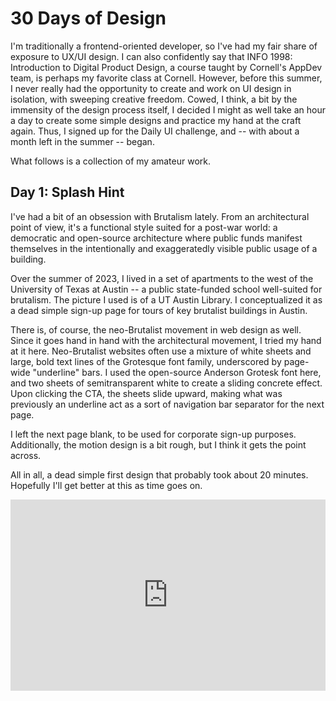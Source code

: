 # 30 Days of Design

I'm traditionally a frontend-oriented developer, so I've had my fair share of exposure to UX/UI design. I can also confidently say that INFO 1998: Introduction to Digital Product Design, a course taught by Cornell's AppDev team, is perhaps my favorite class at Cornell. However, before this summer, I never really had the opportunity to create and work on UI design in isolation, with sweeping creative freedom. Cowed, I think, a bit by the immensity of the design process itself, I decided I might as well take an hour a day to create some simple designs and practice my hand at the craft again. Thus, I signed up for the Daily UI challenge, and -- with about a month left in the summer -- began.

What follows is a collection of my amateur work.

## Day 1: Splash Hint

I've had a bit of an obsession with Brutalism lately. From an architectural point of view, it's a functional style suited for a post-war world: a democratic and open-source architecture where public funds manifest themselves in the intentionally and exaggeratedly visible public usage of a building.

Over the summer of 2023, I lived in a set of apartments to the west of the University of Texas at Austin -- a public state-funded school well-suited for brutalism. The picture I used is of a UT Austin Library. I conceptualized it as a dead simple sign-up page for tours of key brutalist buildings in Austin.

There is, of course, the neo-Brutalist movement in web design as well. Since it goes hand in hand with the architectural movement, I tried my hand at it here. Neo-Brutalist websites often use a mixture of white sheets and large, bold text lines of the Grotesque font family, underscored by page-wide "underline" bars. I used the open-source Anderson Grotesk font here, and two sheets of semitransparent white to create a sliding concrete effect. Upon clicking the CTA, the sheets slide upward, making what was previously an underline act as a sort of navigation bar separator for the next page.

I left the next page blank, to be used for corporate sign-up purposes. Additionally, the motion design is a bit rough, but I think it gets the point across.

All in all, a dead simple first design that probably took about 20 minutes. Hopefully I'll get better at this as time goes on.

<div style='padding:60.81% 0 0 0;position:relative;'>
    <iframe
        src='https://player.vimeo.com/video/844124997?badge=0&amp;autopause=0&amp;player_id=0&amp;app_id=58479'
        frameborder='0'
        allow='autoplay; fullscreen; picture-in-picture'
        allowfullscreen
        style='position:absolute;top:0;left:0;width:100%;height:100%;'
        title='Daily UI #1: Splash Hint'
    ></iframe>
</div>
<script src='https://player.vimeo.com/api/player.js'></script>
